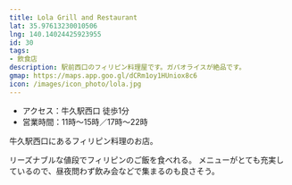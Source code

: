 ```yaml
---
title: Lola Grill and Restaurant
lat: 35.97613230010506
lng: 140.14024425923955
id: 30
tags:
- 飲食店
description: 駅前西口のフィリピン料理屋です。ガパオライスが絶品です。
gmap: https://maps.app.goo.gl/dCRm1oy1HUniox8c6
icon: /images/icon_photo/lola.jpg
---
```


<LinkedImage
  basename="hamyu044/lola-lunch"
/>

- アクセス：牛久駅西口 徒歩1分
- 営業時間：11時～15時／17時～22時

牛久駅西口にあるフィリピン料理のお店。

リーズナブルな値段でフィリピンのご飯を食べれる。
メニューがとても充実しているので、昼夜問わず飲み会などで集まるのも良さそう。

<LinkedImage
  basename="hamyu044/lola-signboard"
/>


